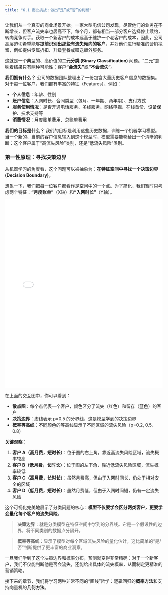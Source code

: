 ```yaml
---
title: "6.1 商业挑战：做出“是”或“否”的判断"
---
```


让我们从一个真实的商业场景开始。一家大型电信公司发现，尽管他们的业务在不断增长，但客户流失率也居高不下。每个月，都有相当一部分客户选择停止续约，转向竞争对手。获取一个新客户的成本远高于维护一个老客户的成本，因此，公司高层迫切希望能够**提前识别出那些有流失倾向的客户**，并对他们进行精准的营销挽留，例如提供专属折扣、升级套餐或赠送额外服务。

这就是一个典型的、高价值的**二元分类 (Binary Classification)** 问题。“二元”意味着结果只有两种可能性：客户**“会流失”**或**“不会流失”**。

**我们拥有什么？**
公司的数据团队整理出了一份包含大量历史客户信息的数据集。对于每一位客户，我们都有丰富的特征（Features），例如：

-   **个人信息**：年龄、性别
-   **账户信息**：入网时长、合同类型（包月、一年期、两年期）、支付方式
-   **服务使用情况**：是否开通电话服务、多线服务、网络电视、在线备份、设备保护、技术支持等
-   **消费情况**：月度账单费用、总账单费用

**我们的目标是什么？**
我们的目标是利用这些历史数据，训练一个机器学习模型。当一个新的、当前的客户信息输入到这个模型时，模型需要能够给出一个清晰的判断：这个客户属于“高流失风险”类别，还是“低流失风险”类别。

### 第一性原理：寻找决策边界

从机器学习的角度看，这个问题可以被抽象为：**在特征空间中寻找一个决策边界 (Decision Boundary)**。

想象一下，我们把每一位客户都看作是空间中的一个点。为了简化，我们暂时只考虑两个特征：**“月度账单”**（X轴）和**“入网时长”**（Y轴）。

<iframe src="../assets/ch06/binary_decision_boundary_telco.html"
        width="100%" height="600" frameborder="0"></iframe>

在上面的交互图中，你可以看到：

-   **散点图**：每个点代表一个客户，颜色区分了流失（红色）和留存（蓝色）的客户
-   **决策边界**：虚线表示 p=0.5 的分界线，这是模型学到的决策边界
-   **概率等高线**：不同颜色的等高线显示了不同区域的流失风险（p=0.2, 0.5, 0.8）

**关键观察**：

1.  **客户 A（高月费，短时长）**：位于图的右上角，靠近高流失风险区域，流失概率较高
2.  **客户 B（低月费，长时长）**：位于图的左下角，靠近低流失风险区域，流失概率较低  
3.  **客户 C（高月费，长时长）**：虽然月费高，但由于入网时间长，仍处于相对安全的区域
4.  **客户 D（低月费，短时长）**：虽然月费低，但由于入网时间短，仍有一定流失风险

这个可视化完美地展示了分类问题的核心：**模型不仅要学会区分两类客户，更要学会量化每个客户的流失风险**。

> **决策边界**：就是分类模型在特征空间中学到的分界线。它是一个假设性的边界，将不同类别的数据点分隔开。

> **概率等高线**：显示了模型对每个区域流失风险的量化估计，这比简单的“是/否”判断提供了更丰富的商业洞察。

一旦我们学到了这个决策边界和概率分布，预测就变得非常精确：对于一个新客户，我们不仅能判断他是否会流失，还能给出具体的流失概率，从而制定更精准的营销策略。

接下来的章节，我们将学习两种非常不同的“画线”哲学：逻辑回归的**概率方法**和支持向量机的**几何方法**。
